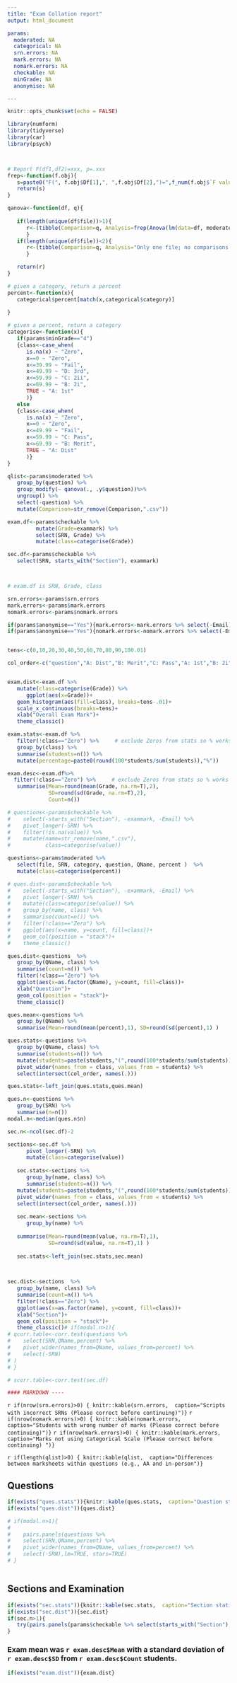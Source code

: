 ```yaml
---
title: "Exam Collation report"
output: html_document

params:
  moderated: NA
  categorical: NA
  srn.errors: NA
  mark.errors: NA
  nomark.errors: NA
  checkable: NA
  minGrade: NA
  anonymise: NA

---
```





```r
knitr::opts_chunk$set(echo = FALSE)

library(numform)
library(tidyverse)
library(car)
library(psych)



# Report F(df1,df2)=xxx, p=.xxx
frep<-function(f.obj){
   s=paste0("F(", f.obj$Df[1],", ",f.obj$Df[2],")=",f_num(f.obj$`F value`[1],3),", ",f_pval(f.obj$`Pr(>F)`[1],alpha=.05,digits=3))
   return(s)
}

qanova<-function(df, q){
   
   if(length(unique(df$file))>1){
      r<-(tibble(Comparison=q, Analysis=frep(Anova(lm(data=df, moderated ~ file)))))
      } 
   if(length(unique(df$file))<2){
      r<-(tibble(Comparison=q, Analysis="Only one file; no comparisons made within Question"))
      }

   return(r)
}

# given a category, return a percent
percent<-function(x){
   categorical$percent[match(x,categorical$category)]
   
}

# given a percent, return a category
categorise<-function(x){
   if(params$minGrade=="4") 
   {class<-case_when(
      is.na(x) ~ "Zero",
      x==0 ~ "Zero",
      x<=39.99 ~ "Fail",
      x<=49.99 ~ "D: 3rd",
      x<=59.99 ~ "C: 2ii",
      x<=69.99 ~ "B: 2i",
      TRUE ~ "A: 1st"
      )}
   else
   {class<-case_when(
      is.na(x) ~ "Zero",
      x==0 ~ "Zero",
      x<=49.99 ~ "Fail",
      x<=59.99 ~ "C: Pass",
      x<=69.99 ~ "B: Merit",
      TRUE ~ "A: Dist"
      )}
}

qlist<-params$moderated %>% 
   group_by(question) %>% 
   group_modify(~ qanova(., .y$question))%>% 
   ungroup() %>% 
   select(-question) %>% 
   mutate(Comparison=str_remove(Comparison,".csv"))

exam.df<-params$checkable %>% 
         mutate(Grade=exammark) %>% 
         select(SRN, Grade) %>% 
         mutate(class=categorise(Grade)) 

sec.df<-params$checkable %>% 
   select(SRN, starts_with("Section"), exammark)



# exam.df is SRN, Grade, class

srn.errors<-params$srn.errors
mark.errors<-params$mark.errors
nomark.errors<-params$nomark.errors

if(params$anonymise=="Yes"){mark.errors<-mark.errors %>% select(-Email)}
if(params$anonymise=="Yes"){nomark.errors<-nomark.errors %>% select(-Email)}


tens<-c(0,10,20,30,40,50,60,70,80,90,100.01)

col_order<-c("question","A: Dist","B: Merit","C: Pass","A: 1st","B: 2i","C: 2ii","D: 3rd","Fail","Zero","Mean","SD")


exam.dist<-exam.df %>% 
   mutate(class=categorise(Grade)) %>% 
      ggplot(aes(x=Grade))+
   geom_histogram(aes(fill=class), breaks=tens-.01)+
   scale_x_continuous(breaks=tens)+
   xlab("Overall Exam Mark")+
   theme_classic()

exam.stats<-exam.df %>% 
   filter(!class=="Zero") %>%     # exclude Zeros from stats so % works
   group_by(class) %>% 
   summarise(students=n()) %>% 
   mutate(percentage=paste0(round(100*students/sum(students)),"%"))

exam.desc<-exam.df%>%   
  filter(!class=="Zero") %>%     # exclude Zeros from stats so % works
   summarise(Mean=round(mean(Grade, na.rm=T),2), 
             SD=round(sd(Grade, na.rm=T),2),
             Count=n())

# questions<-params$checkable %>% 
#    select(-starts_with("Section"), -exammark, -Email) %>% 
#    pivot_longer(-SRN) %>% 
#    filter(!is.na(value)) %>% 
#    mutate(name=str_remove(name,".csv"),
#           class=categorise(value))

questions<-params$moderated %>% 
   select(file, SRN, category, question, QName, percent )  %>% 
   mutate(class=categorise(percent))

# ques.dist<-params$checkable %>% 
#    select(-starts_with("Section"), -exammark, -Email) %>% 
#    pivot_longer(-SRN) %>% 
#    mutate(class=categorise(value)) %>% 
#    group_by(name, class) %>% 
#    summarise(count=n()) %>% 
#    filter(!class=="Zero") %>% 
#    ggplot(aes(x=name, y=count, fill=class))+
#    geom_col(position = "stack")+
#    theme_classic()

ques.dist<-questions  %>% 
   group_by(QName, class) %>% 
   summarise(count=n()) %>% 
   filter(!class=="Zero") %>% 
   ggplot(aes(x=as.factor(QName), y=count, fill=class))+
   xlab("Question")+
   geom_col(position = "stack")+
   theme_classic()

ques.mean<-questions %>%
   group_by(QName) %>% 
   summarise(Mean=round(mean(percent),1), SD=round(sd(percent),1) )

ques.stats<-questions %>% 
   group_by(QName, class) %>% 
   summarise(students=n()) %>% 
   mutate(students=paste(students,"(",round(100*students/sum(students)),"%)")) %>% 
   pivot_wider(names_from = class, values_from = students) %>% 
   select(intersect(col_order, names(.)))

ques.stats<-left_join(ques.stats,ques.mean)

ques.n<-questions %>% 
   group_by(SRN) %>% 
   summarise(n=n()) 
modal.n<-median(ques.n$n) 

sec.n<-ncol(sec.df)-2

sections<-sec.df %>% 
      pivot_longer(-SRN) %>% 
      mutate(class=categorise(value))
   
   sec.stats<-sections %>% 
      group_by(name, class) %>% 
      summarise(students=n()) %>% 
   mutate(students=paste(students,"(",round(100*students/sum(students)),"%)")) %>% 
   pivot_wider(names_from = class, values_from = students) %>% 
   select(intersect(col_order, names(.)))
   
   sec.mean<-sections %>% 
      group_by(name) %>% 
      
   summarise(Mean=round(mean(value, na.rm=T),1), 
             SD=round(sd(value, na.rm=T),1) )
   
   sec.stats<-left_join(sec.stats,sec.mean)
   


sec.dist<-sections  %>% 
   group_by(name, class) %>% 
   summarise(count=n()) %>% 
   filter(!class=="Zero") %>% 
   ggplot(aes(x=as.factor(name), y=count, fill=class))+
   xlab("Section")+
   geom_col(position = "stack")+
   theme_classic()# if(modal.n>1){
# qcorr.table<-corr.test(questions %>%
#    select(SRN,QName,percent) %>%
#    pivot_wider(names_from=QName, values_from=percent) %>% 
#    select(-SRN)
# )
# }

# scorr.table<-corr.test(sec.df)

#### MARKDOWN ----

```
`r if(nrow(srn.errors)>0) { knitr::kable(srn.errors,  caption="Scripts with incorrect SRNs (Please correct before continuing)")}` 
`r if(nrow(nomark.errors)>0) { knitr::kable(nomark.errors,  caption="Students with wrong number of marks (Please correct before continuing)")}`
`r if(nrow(mark.errors)>0) { knitr::kable(mark.errors,  caption="Marks not using Categorical Scale (Please correct before continuing) ")}`



`r if(length(qlist)>0) { knitr::kable(qlist,  caption="Differences between marksheets within questions (e.g., AA and in-person")}` 

## Questions

```r
            
if(exists("ques.stats")){knitr::kable(ques.stats,  caption="Question statistics") }
if(exists("ques.dist")){ques.dist}

# if(modal.n>1){
# 
#    pairs.panels(questions %>%
#    select(SRN,QName,percent) %>%
#    pivot_wider(names_from=QName, values_from=percent) %>% 
#    select(-SRN),lm=TRUE, stars=TRUE)
# }



```

## Sections and Examination

```r

if(exists("sec.stats")){knitr::kable(sec.stats,  caption="Section statistics") }
if(exists("sec.dist")){sec.dist}
if(sec.n>1){  
   try(pairs.panels(params$checkable %>% select(starts_with("Section"),exammark),lm=TRUE, stars=TRUE))
}


```

### Exam mean was `r exam.desc$Mean` with a standard deviation of `r exam.desc$SD` from `r exam.desc$Count` students.

```r
if(exists("exam.dist")){exam.dist}


```



